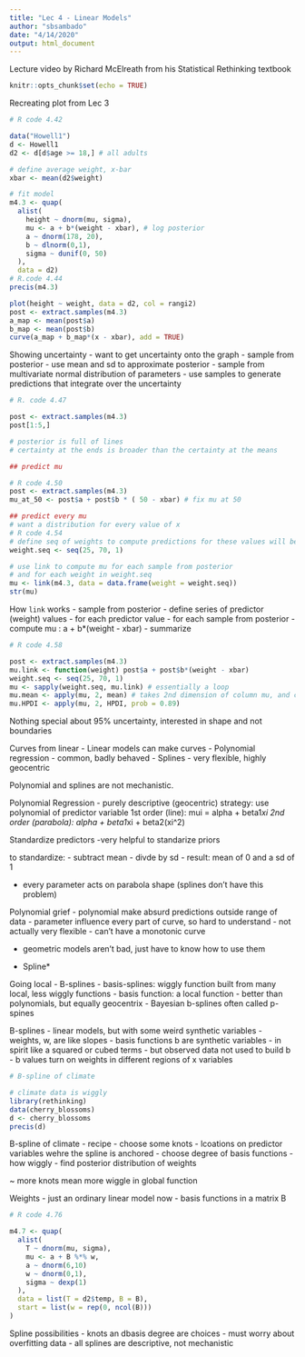 ```yaml
---
title: "Lec 4 - Linear Models"
author: "sbsambado"
date: "4/14/2020"
output: html_document
---
```


Lecture video by Richard McElreath from his Statistical Rethinking textbook 

```r
knitr::opts_chunk$set(echo = TRUE)
```

Recreating plot from Lec 3
```r
# R code 4.42

data("Howell1")
d <- Howell1
d2 <- d[d$age >= 18,] # all adults

# define average weight, x-bar
xbar <- mean(d2$weight)

# fit model
m4.3 <- quap(
  alist(
    height ~ dnorm(mu, sigma),
    mu <- a + b*(weight - xbar), # log posterior
    a ~ dnorm(178, 20),
    b ~ dlnorm(0,1),
    sigma ~ dunif(0, 50)
  ),
  data = d2)
# R.code 4.44
precis(m4.3)

plot(height ~ weight, data = d2, col = rangi2)
post <- extract.samples(m4.3)
a_map <- mean(post$a)
b_map <- mean(post$b)
curve(a_map + b_map*(x - xbar), add = TRUE)
```

Showing uncertainty
- want to get uncertainty onto the graph
- sample from posterior
  - use mean and sd to approximate posterior
  - sample from multivariate normal distribution of parameters
  - use samples to generate predictions that integrate over the uncertainty
```r
# R. code 4.47

post <- extract.samples(m4.3)
post[1:5,]

# posterior is full of lines
# certainty at the ends is broader than the certainty at the means

## predict mu

# R code 4.50
post <- extract.samples(m4.3)
mu_at_50 <- post$a + post$b * ( 50 - xbar) # fix mu at 50

## predict every mu
# want a distribution for every value of x
# R code 4.54
# define seq of weights to compute predictions for these values will be on the horiz axis
weight.seq <- seq(25, 70, 1)

# use link to compute mu for each sample from posterior
# and for each weight in weight.seq
mu <- link(m4.3, data = data.frame(weight = weight.seq))
str(mu) 


```

How `link` works
- sample from posterior
- define series of predictor (weight) values
- for each predictor value
  - for each sample from posterior
    - compute mu : a + b*(weight - xbar)
- summarize

```r
# R code 4.58

post <- extract.samples(m4.3)
mu.link <- function(weight) post$a + post$b*(weight - xbar)
weight.seq <- seq(25, 70, 1)
mu <- sapply(weight.seq, mu.link) # essentially a loop
mu.mean <- apply(mu, 2, mean) # takes 2nd dimension of column mu, and calculates the mean
mu.HPDI <- apply(mu, 2, HPDI, prob = 0.89)
```

Nothing special about 95% uncertainty, interested in shape and not boundaries

Curves from linear
- Linear models can make curves
- Polynomial regression
  - common, badly behaved
- Splines
  - very flexible, highly geocentric
  
Polynomial and splines are not mechanistic.

Polynomial Regression
- purely descriptive (geocentric) strategy: use polynomial of predictor variable
    1st order (line): mui = alpha + beta1*xi
    2nd order (parabola): alpha + beta1*xi + beta2(xi^2)
    
Standardize predictors
-very helpful to standarize priors

to standardize:
- subtract mean
- divde by sd
- result: mean of 0 and a sd of 1

- every parameter acts on parabola shape (splines don't have this problem)

Polynomial grief
- polynomial make absurd predictions outside range of data
- parameter influence every part of curve, so hard to understand
- not actually very flexible - can't have a monotonic curve

- geometric models aren't bad, just have to know how to use them

* Spline*

Going local - B-splines
- basis-splines: wiggly function built from many local, less wiggly functions
- basis function: a local function
- better than polynomials, but equally geocentrix
- Bayesian b-splines often called p-spines


B-splines
- linear models, but with some weird synthetic variables
- weights, w, are like slopes
- basis functions b are synthetic variables
  - in spirit like a squared or cubed terms
  - but observed data not used to build b
  - b values turn on weights in different regions of x variables
  
```r
# B-spline of climate

# climate data is wiggly
library(rethinking)
data(cherry_blossoms)
d <- cherry_blossoms
precis(d)
```
B-spline of climate
- recipe
  - choose some knots - lcoations on predictor variables wehre the spline is anchored
  - choose degree of basis functions - how wiggly
  - find posterior distribution of weights
  
~ more knots mean more wiggle in global function

Weights
- just an ordinary linear model now
- basis functions in a matrix B

```r
# R code 4.76

m4.7 <- quap(
  alist(
    T ~ dnorm(mu, sigma),
    mu <- a + B %*% w,
    a ~ dnorm(6,10)
    w ~ dnorm(0,1),
    sigma ~ dexp(1)
  ),
  data = list(T = d2$temp, B = B),
  start = list(w = rep(0, ncol(B)))
)
```

Spline possibilities
- knots an dbasis degree are choices
- must worry about overfitting data
- all splines are descriptive, not mechanistic